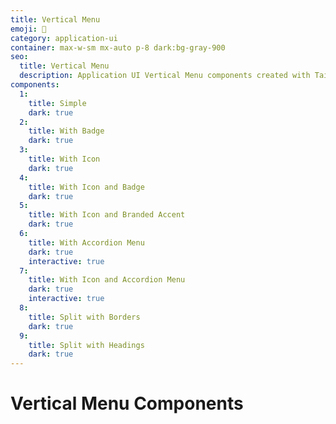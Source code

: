 ```yaml
---
title: Vertical Menu
emoji: 🍟
category: application-ui
container: max-w-sm mx-auto p-8 dark:bg-gray-900
seo:
  title: Vertical Menu
  description: Application UI Vertical Menu components created with Tailwind CSS
components:
  1:
    title: Simple
    dark: true
  2:
    title: With Badge
    dark: true
  3:
    title: With Icon
    dark: true
  4:
    title: With Icon and Badge
    dark: true
  5:
    title: With Icon and Branded Accent
    dark: true
  6:
    title: With Accordion Menu
    dark: true
    interactive: true
  7:
    title: With Icon and Accordion Menu
    dark: true
    interactive: true
  8:
    title: Split with Borders
    dark: true
  9:
    title: Split with Headings
    dark: true
---
```


# Vertical Menu Components

<List
  componentsData={componentsArray}
  componentContainer={componentContainer}
/>
